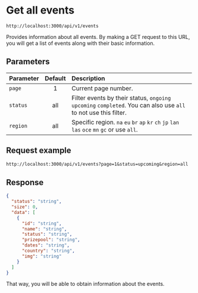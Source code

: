 # Get all events

```http copy filename="GET"
http://localhost:3000/api/v1/events
```

Provides information about all events. By making a GET request to this URL, you will get a list of events along with their basic information.

## Parameters

| Parameter | Default | Description                                                                                                     |
| :-------- | :-----: | :-------------------------------------------------------------------------------------------------------------- |
| `page`    |    1    | Current page number.                                                                                            |
| `status`  |   all   | Filter events by their status, `ongoing` `upcoming` `completed`. You can also use `all` to not use this filter. |
| `region`  |   all   | Specific region. `na` `eu` `br` `ap` `kr` `ch` `jp` `lan` `las` `oce` `mn` `gc` or use `all`.                   |

## Request example

```txt copy filename="GET"
http://localhost:3000/api/v1/events?page=1&status=upcoming&region=all
```

## Response

```json copy
{
  "status": "string",
  "size": 0,
  "data": [
    {
      "id": "string",
      "name": "string",
      "status": "string",
      "prizepool": "string",
      "dates": "string",
      "country": "string",
      "img": "string"
    }
  ]
}
```

That way, you will be able to obtain information about the events.
